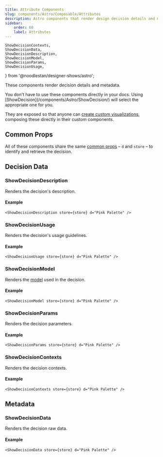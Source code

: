 ```yaml
---
title: Attribute Components
slug: components/Astro/Composable/Attributes
description: Astro components that render design decision details and metadata.
sidebar:
    order: 60
    label: Attributes
---
```


    ShowDecisionContexts,
    ShowDecisionData,
    ShowDecisionDescription,
    ShowDecisionModel,
    ShowDecisionParams,
    ShowDecisionUsage,
} from '@noodlestan/designer-shows/astro';



These components render decision details and metadata.

<Aside type="tip">
    You don't have to use these components directly in your docs. Using
    [ShowDecision](/components/Astro/ShowDecision/) will select the appropriate one for you.
</Aside>

They are exposed so that anyone can [create custom visualizations](/guides/creating-custom-design-decision-visualizations/), composing these directly in their custom components.

## Common Props

All of these components share the same [common props](/components/Astro/Props/#decisionprops) – `d` and `store` – to identify and retrieve the decision.

## Decision Data

### ShowDecisionDescription

Renders the decision's description.

#### Example

```mdx
<ShowDecisionDescription store={store} d="Pink Palette" />
```

<ShowDecisionDescription store={store} d="Pink Palette" />

### ShowDecisionUsage

Renders the decision's usage guidelines.

#### Example

```mdx
<ShowDecisionUsage store={store} d="Pink Palette" />
```

<ShowDecisionUsage store={store} d="Pink Palette" />

### ShowDecisionModel

Renders the [model](/decision-models) used in the decision.

#### Example

```mdx
<ShowDecisionModel store={store} d="Pink Palette" />
```

<ShowDecisionModel store={store} d="Pink Palette" />

### ShowDecisionParams

Renders the decision parameters.

#### Example

```mdx
<ShowDecisionParams store={store} d="Pink Palette" />
```

<ShowDecisionParams store={store} d="Pink Palette" />

### ShowDecisionContexts

Renders the decision contexts.

#### Example

```mdx
<ShowDecisionContexts store={store} d="Pink Palette" />
```

<ShowDecisionContexts store={store} d="Pink Palette" />

## Metadata

### ShowDecisionData

Renders the decision raw data.

#### Example

```mdx
<ShowDecisionData store={store} d="Pink Palette" />
```

<ShowDecisionData store={store} d="Pink Palette" />
